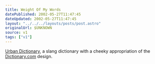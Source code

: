 ```yaml
---
title: Weight Of My Words
datePublished: 2002-05-27T11:47:45
dateUpdated: 2002-05-27T11:47:45
layout: "../../../layouts/posts/post.astro"
originalUrl: $UNKNOWN
source: v1
tags: ["v1"]
---
```


[Urban Dictionary][1], a slang dictionary with a cheeky appropriation of the [Dictionary.com][2] design.

[1]: http://www.urbandictionary.com/ "Urban Dictionary"
[2]: http://www.urbandictionary.com/ "Dictionary.com"
